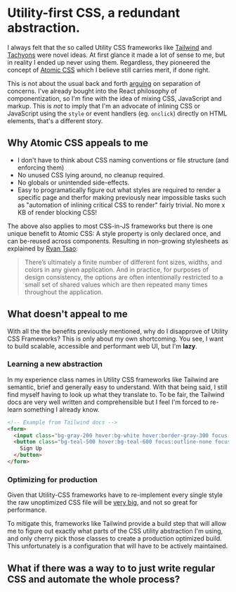 
# Utility-first CSS, a redundant abstraction.

I always felt that the so called Utility CSS frameworks like
[Tailwind](https://tailwindcss.com/) and [Tachyons](https://tachyons.io/) were novel ideas. At first glance it made a lot of sense to me, but in reality I ended up never using them. Regardless, they pioneered the concept of [Atomic CSS](https://css-tricks.com/lets-define-exactly-atomic-css/) which I believe still carries merit, if done right.

This is not about the usual back and forth
[arguing](https://news.ycombinator.com/item?id=21553496) on separation of concerns.
I've already bought into the React philosophy of componentization, so I'm fine with
the idea of mixing CSS, JavaScript and markup. This is *not* to imply that I'm an advocate of inlining CSS or JavaScript using the `style` or event handlers (eg. `onclick`) directly on HTML elements, that's a different story.


## Why Atomic CSS appeals to me

- I don't have to think about CSS naming conventions or file structure (and enforcing them)
- No unused CSS lying around, no cleanup required.
- No globals or unintended side-effects.
- Easy to programatically figure out what styles are required to render a specific page and therfor making previously near impossible tasks such as "automation of inlining critical CSS to render" fairly trivial. No more x KB of render blocking CSS!

The above also applies to most CSS-in-JS frameworks but there is one unique benefit to Atomic CSS: A style property is only declared once, and can be-reused across components. Resulting in non-growing stylesheets as explained by [Ryan Tsao](https://ryantsao.com/blog/virtual-css-with-styletron):

> There’s ultimately a finite number of different font sizes, widths, and colors in any given application. And in practice, for purposes of design consistency, the options are often intentionally restricted to a small set of shared values which are then repeated many times throughout the application.


## What doesn't appeal to me

With all the the benefits previously mentioned, why do I disapprove of Utility CSS Frameworks? This is only about my own shortcoming. You see, I want to build scalable, accessible and performant web UI, but I'm **lazy**.


### Learning a new abstraction

In my experience class names in Utility CSS frameworks like Tailwind are semantic, brief and generally easy to understand. With that being said, I still find myself having to look up what they translate to. To be fair, the Tailwind docs are very well written and comprehensible but I feel I'm forced to re-learn something I already know.

```html
<!-- Example from Tailwind docs -->
<form>
  <input class="bg-gray-200 hover:bg-white hover:border-gray-300 focus:outline-none focus:bg-white focus:shadow-outline focus:border-gray-300 ...">
  <button class="bg-teal-500 hover:bg-teal-600 focus:outline-none focus:shadow-outline ...">
    Sign Up
  </button>
</form>
```

### Optimizing for production

Given that Utility-CSS frameworks have to re-implement every single style the raw unoptimized CSS file will be [very big](https://tailwindcss.com/docs/controlling-file-size/), and not so great for performance.

To mitigate this, frameworks like Tailwind provide a build step that will allow me to figure out exactly
what parts of the CSS utility abstraction I'm using, and only cherry pick
those classes to create a production optimized build. This unfortunately is a configuration that will have to be actively maintained.

## What if there was a way to to just write regular CSS and automate the whole process?
